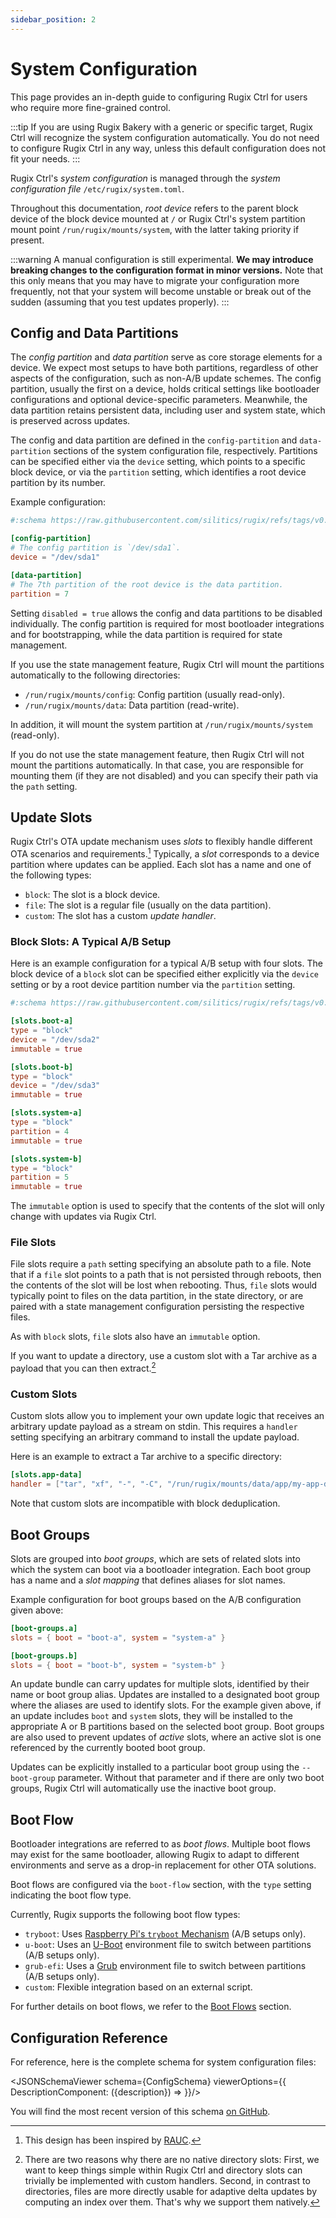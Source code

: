 ```yaml
---
sidebar_position: 2
---
```





# System Configuration

This page provides an in-depth guide to configuring Rugix Ctrl for users who require more fine-grained control.

:::tip
If you are using Rugix Bakery with a generic or specific target, Rugix Ctrl will recognize the system configuration automatically.
You do not need to configure Rugix Ctrl in any way, unless this default configuration does not fit your needs.
:::

Rugix Ctrl's _system configuration_ is managed through the _system configuration file_ `/etc/rugix/system.toml`.

Throughout this documentation, _root device_ refers to the parent block device of the block device mounted at `/` or Rugix Ctrl's system partition mount point `/run/rugix/mounts/system`, with the latter taking priority if present.

:::warning
A manual configuration is still experimental.
**We may introduce breaking changes to the configuration format in minor versions.**
Note that this only means that you may have to migrate your configuration more frequently, not that your system will become unstable or break out of the sudden (assuming that you test updates properly).
:::


## Config and Data Partitions

The _config partition_ and _data partition_ serve as core storage elements for a device.
We expect most setups to have both partitions, regardless of other aspects of the configuration, such as non-A/B update schemes.
The config partition, usually the first on a device, holds critical settings like bootloader configurations and optional device-specific parameters.
Meanwhile, the data partition retains persistent data, including user and system state, which is preserved across updates.

The config and data partition are defined in the `config-partition` and `data-partition` sections of the system configuration file, respectively.
Partitions can be specified either via the `device` setting, which points to a specific block device, or via the `partition` setting, which identifies a root device partition by its number.

Example configuration:

```toml title="/etc/rugix/system.toml"
#:schema https://raw.githubusercontent.com/silitics/rugix/refs/tags/v0.8.0/schemas/rugix-ctrl-system.schema.json

[config-partition]
# The config partition is `/dev/sda1`.
device = "/dev/sda1"

[data-partition]
# The 7th partition of the root device is the data partition.
partition = 7
```

Setting `disabled = true` allows the config and data partitions to be disabled individually.
The config partition is required for most bootloader integrations and for bootstrapping, while the data partition is required for state management.

If you use the state management feature, Rugix Ctrl will mount the partitions automatically to the following directories:

- `/run/rugix/mounts/config`: Config partition (usually read-only).
- `/run/rugix/mounts/data`: Data partition (read-write).

In addition, it will mount the system partition at `/run/rugix/mounts/system` (read-only).

If you do not use the state management feature, then Rugix Ctrl will not mount the partitions automatically.
In that case, you are responsible for mounting them (if they are not disabled) and you can specify their path via the `path` setting.


## Update Slots

Rugix Ctrl's OTA update mechanism uses _slots_ to flexibly handle different OTA scenarios and requirements.[^rauc]
Typically, a _slot_ corresponds to a device partition where updates can be applied.
Each slot has a name and one of the following types:

[^rauc]: This design has been inspired by [RAUC](https://rauc.io/).

- `block`: The slot is a block device.
- `file`: The slot is a regular file (usually on the data partition).
- `custom`: The slot has a custom _update handler_.

### Block Slots: A Typical A/B Setup

Here is an example configuration for a typical A/B setup with four slots. The block device of a `block` slot can be specified either explicitly via the `device` setting or by a root device partition number via the `partition` setting.

```toml title="/etc/rugix/system.toml"
#:schema https://raw.githubusercontent.com/silitics/rugix/refs/tags/v0.8.0/schemas/rugix-ctrl-system.schema.json

[slots.boot-a]
type = "block"
device = "/dev/sda2"
immutable = true

[slots.boot-b]
type = "block"
device = "/dev/sda3"
immutable = true

[slots.system-a]
type = "block"
partition = 4
immutable = true

[slots.system-b]
type = "block"
partition = 5
immutable = true
```

The `immutable` option is used to specify that the contents of the slot will only change with updates via Rugix Ctrl.

### File Slots

File slots require a `path` setting specifying an absolute path to a file.
Note that if a `file` slot points to a path that is not persisted through reboots, then the contents of the slot will be lost when rebooting.
Thus, `file` slots would typically point to files on the data partition, in the state directory, or are paired with a state management configuration persisting the respective files.

As with `block` slots, `file` slots also have an `immutable` option.

If you want to update a directory, use a custom slot with a Tar archive as a payload that you can then extract.[^no-directory-slots]

[^no-directory-slots]: There are two reasons why there are no native directory slots: First, we want to keep things simple within Rugix Ctrl and directory slots can trivially be implemented with custom handlers. Second, in contrast to directories, files are more directly usable for adaptive delta updates by computing an index over them. That's why we support them natively.

### Custom Slots

Custom slots allow you to implement your own update logic that receives an arbitrary update payload as a stream on stdin.
This requires a `handler` setting specifying an arbitrary command to install the update payload.

Here is an example to extract a Tar archive to a specific directory:

```toml
[slots.app-data]
handler = ["tar", "xf", "-", "-C", "/run/rugix/mounts/data/app/my-app-data"]
```

Note that custom slots are incompatible with block deduplication.

## Boot Groups

Slots are grouped into _boot groups_, which are sets of related slots into which the system can boot via a bootloader integration.
Each boot group has a name and a _slot mapping_ that defines aliases for slot names.

Example configuration for boot groups based on the A/B configuration given above:

```toml
[boot-groups.a]
slots = { boot = "boot-a", system = "system-a" }

[boot-groups.b]
slots = { boot = "boot-b", system = "system-b" }
```

An update bundle can carry updates for multiple slots, identified by their name or boot group alias.
Updates are installed to a designated boot group where the aliases are used to identify slots.
For the example given above, if an update includes `boot` and `system` slots, they will be installed to the appropriate A or B partitions based on the selected boot group.
Boot groups are also used to prevent updates of _active_ slots, where an active slot is one referenced by the currently booted boot group.

Updates can be explicitly installed to a particular boot group using the `--boot-group` parameter.
Without that parameter and if there are only two boot groups, Rugix Ctrl will automatically use the inactive boot group.


## Boot Flow

Bootloader integrations are referred to as _boot flows_.
Multiple boot flows may exist for the same bootloader, allowing Rugix to adapt to different environments and serve as a drop-in replacement for other OTA solutions.

Boot flows are configured via the `boot-flow` section, with the `type` setting indicating the boot flow type.

Currently, Rugix supports the following boot flow types:

- `tryboot`: Uses [Raspberry Pi's `tryboot` Mechanism](https://www.raspberrypi.com/documentation/computers/config_txt.html#example-update-flow-for-ab-booting) (A/B setups only).
- `u-boot`: Uses an [U-Boot](https://docs.u-boot.org/en/latest/) environment file to switch between partitions (A/B setups only).
- `grub-efi`: Uses a [Grub](https://www.gnu.org/software/grub/) environment file to switch between partitions (A/B setups only).
- `custom`: Flexible integration based on an external script.

For further details on boot flows, we refer to the [Boot Flows](./boot-flows.md) section.


## Configuration Reference

For reference, here is the complete schema for system configuration files:

<JSONSchemaViewer schema={ConfigSchema} viewerOptions={{
    DescriptionComponent: ({description}) => <ReactMarkdown children={description} />
}}/>

You will find the most recent version of this schema [on GitHub](https://github.com/silitics/rugix/blob/main/schemas/rugix-ctrl-system.schema.json).